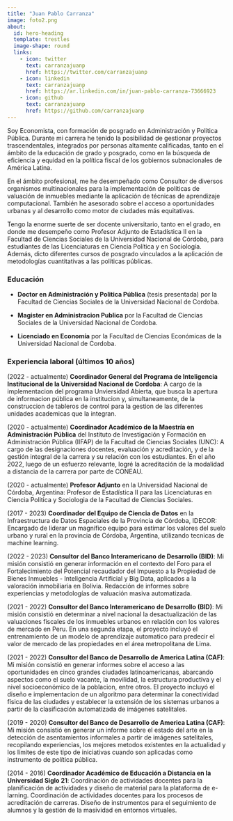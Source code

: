 ```yaml
---
title: "Juan Pablo Carranza"
image: foto2.png
about:
  id: hero-heading
  template: trestles
  image-shape: round
  links:
    - icon: twitter
      text: carranzajuanp
      href: https://twitter.com/carranzajuanp
    - icon: linkedin
      text: carranzajuanp
      href: https://ar.linkedin.com/in/juan-pablo-carranza-73666923
    - icon: github
      text: carranzajuanp
      href: https://github.com/carranzajuanp
---
```


::: {#hero-heading}
Soy Economista, con formación de posgrado en Administración y Política Pública. Durante mi carrera he tenido la posibilidad de gestionar proyectos trascendentales, integrados por personas altamente calificadas, tanto en el ámbito de la educación de grado y posgrado, como en la búsqueda de eficiencia y equidad en la política fiscal de los gobiernos subnacionales de América Latina.

En el ámbito profesional, me he desempeñado como Consultor de diversos organismos multinacionales para la implementación de políticas de valuación de inmuebles mediante la aplicación de técnicas de aprendizaje computacional. También he asesorado sobre el acceso a oportunidades urbanas y al desarrollo como motor de ciudades más equitativas.

Tengo la enorme suerte de ser docente universitario, tanto en el grado, en donde me desempeño como Profesor Adjunto de Estadística II en la Facultad de Ciencias Sociales de la Universidad Nacional de Córdoba, para estudiantes de las Licenciaturas en Ciencia Política y en Sociología. Además, dicto diferentes cursos de posgrado vinculados a la aplicación de metodologías cuantitativas a las políticas públicas.

### Educación
:::

-   **Doctor en Administración y Politica Pública** (tesis presentada) por la Facultad de Ciencias Sociales de la Universidad Nacional de Cordoba.

```{=html}
<!-- -->
```
-   **Magister en Administracion Publica** por la Facultad de Ciencias Sociales de la Universidad Nacional de Cordoba.

-   **Licenciado en Economía** por la Facultad de Ciencias Económicas de la Universidad Nacional de Cordoba.

### Experiencia laboral (últimos 10 años)

(2022 - actualmente) **Coordinador General del Programa de Inteligencia Institucional de la Universidad Nacional de Cordoba**: A cargo de la implementacion del programa Unviersidad Abierta, que busca la apertura de informacion pública en la institucion y, simultaneamente, de la construccion de tableros de control para la gestion de las diferentes unidades academicas que la integran.

(2020 - actualmente) **Coordinador Académico de la Maestría en Administración Pública** del Instituto de Investigación y Formación en Administración Pública (IIFAP) de la Facultad de Ciencias Sociales (UNC): A cargo de las designaciones docentes, evaluación y acreditación, y de la gestión integral de la carrera y su relación con los estudiantes. En el año 2022, luego de un esfuerzo relevante, logré la acreditación de la modalidad a distancia de la carrera por parte de CONEAU.

(2020 - actualmente) **Profesor Adjunto** en la Universidad Nacional de Córdoba, Argentina: Profesor de Estadística II para las Licenciaturas en Ciencia Politica y Sociologia de la Facultad de Ciencias Sociales.

(2017 - 2023) **Coordinador del Equipo de Ciencia de Datos** en la Infraestructura de Datos Espaciales de la Provincia de Córdoba, IDECOR: Encargado de liderar un magnífico equipo para estimar los valores del suelo urbano y rural en la provincia de Córdoba, Argentina, utilizando tecnicas de machine learning.

(2022 - 2023) **Consultor del Banco Interamericano de Desarrollo (BID)**: Mi misión consistió en generar información en el contexto del Foro para el Fortalecimiento del Potencial recaudador del Impuesto a la Propiedad de Bienes Inmuebles - Inteligencia Artificial y Big Data, aplicados a la valoración inmobiliaria en Bolivia. Redacción de informes sobre experiencias y metodologías de valuación masiva automatizada.

(2021 - 2022) **Consultor del Banco Interamericano de Desarrollo (BID)**: Mi misión consistió en determinar a nivel nacional la desactualización de las valuaciones fiscales de los inmuebles urbanos en relación con los valores de mercado en Peru. En una segunda etapa, el proyecto incluyó el entrenamiento de un modelo de aprendizaje automatico para predecir el valor de mercado de las propiedades en el área metropolitana de Lima.

(2021 - 2022) **Consultor del Banco de Desarrollo de America Latina (CAF)**: Mi misión consistió en generar informes sobre el acceso a las oportunidades en cinco grandes ciudades latinoamericanas, abarcando aspectos como el suelo vacante, la movilidad, la estructura productiva y el nivel socioeconómico de la poblacion, entre otros. El proyecto incluyó el diseño e implementacion de un algoritmo para determinar la conectividad física de las ciudades y establecer la extensión de los sistemas urbanos a partir de la clasificación automatizada de imágenes satelitales.

(2019 - 2020) **Consultor del Banco de Desarrollo de America Latina (CAF)**: Mi misión consistió en generar un informe sobre el estado del arte en la detección de asentamientos informales a partir de imágenes satelitales, recopilando experiencias, los mejores metodos existentes en la actualidad y los límites de este tipo de iniciativas cuando son aplicadas como instrumento de política pública.

(2014 - 2016) **Coordinador Académico de Educación a Distancia en la Universidad Siglo 21**: Coordinación de actividades docentes para la planificación de actividades y diseño de material para la plataforma de e-larning. Coordinación de actividades docentes para los procesos de acreditación de carreras. Diseño de instrumentos para el seguimiento de alumnos y la gestión de la masividad en entornos virtuales.
